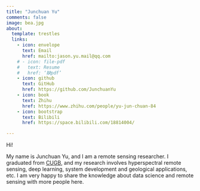 ```yaml
---
title: "Junchuan Yu"
comments: false
image: bea.jpg
about:
  template: trestles
  links:
    - icon: envelope
      text: Email
      href: mailto:jason.yu.mail@qq.com
    # - icon: file-pdf
    #   text: Resume
    #   href: ‘缺pdf’
    - icon: github
      text: GitHub
      href: https://github.com/JunchuanYu
    - icon: book
      text: Zhihu
      href: https://www.zhihu.com/people/yu-jun-chuan-84
    - icon: bootstrap
      text: Bilibili
      href: https://space.bilibili.com/18814004/

---
```





::: {#hero-heading}

Hi!

My name is Junchuan Yu, and I am a remote sensing researcher. 
I graduated from [CUGB](https://en.cugb.edu.cn/), and my research involves hyperspectral remote sensing, deep learning, system development and geological applications, etc.
I am very happy to share the knowledge about data science and remote sensing with more people here.

:::
